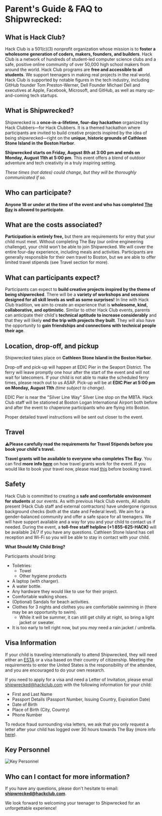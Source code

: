 # Parent's Guide & FAQ to Shipwrecked:

## What is Hack Club?

Hack Club is a 501(c)(3) nonprofit organization whose mission is to **foster a wholesome generation of coders, makers, founders, and builders**. Hack Club is a network of hundreds of student-led computer science clubs and a safe, positive online community of over 50,000 high school makers from around the world. Hack Club programs are **free and accessible to all students**. We support teenagers in making real projects in the real world. Hack Club is supported by notable figures in the tech industry, including GitHub founder Tom Preston-Werner, Dell Founder Michael Dell and executives at Apple, Facebook, Microsoft, and GitHub, as well as many up-and-coming tech startups.

## What is Shipwrecked?

Shipwrecked is a **once-in-a-lifetime, four-day hackathon** organized by Hack Clubbers—for Hack Clubbers. It is a themed hackathon where participants are invited to build creative projects inspired by the idea of being shipwrecked—right on the **unique, historic grounds of Cathleen Stone Island in the Boston Harbor**.

**Shipwrecked starts on Friday, August 8th at 3:00 pm and ends on Monday, August 11th at 5:00 pm**. This event offers a blend of outdoor adventure and tech creativity in a truly inspiring setting.

_These times (not dates) could change, but they will be thoroughly communicated if so._

## Who can participate?

**Anyone 18 or under at the time of the event and who has completed [The Bay](/info/the-bay) is allowed to participate**.

## What are the costs associated?

**Participation is entirely free,** but there are requirements for entry that your child must meet. Without completing The Bay (our online engineering challenge), your child won't be able to join Shipwrecked. We will cover the entire four-day experience, including meals and activities. Participants are generally responsible for their own travel to Boston, but we are able to offer limited travel stipends (see Travel section for more).

## What can participants expect?

Participants can expect to **build creative projects inspired by the theme of being shipwrecked**. There will be a **variety of workshops and sessions designed for all skill levels as well as some surprises\!** In line with Hack Club tradition, we aim to create an experience that is **wholesome, kind, collaborative, and optimistic**. Similar to other Hack Club events, parents can anticipate their child's **technical aptitude to increase considerably** and that they will likely **end the trip with projects they built**. They will also have the opportunity to **gain friendships and connections with technical people their age**.

## Location, drop-off, and pickup

Shipwrecked takes place on **Cathleen Stone Island in the Boston Harbor**.

Drop-off and pick-up will happen at EDIC Pier in the Seaport District. The ferry will leave promptly one hour after the start of the event and will not wait for latecomers. If your child is not able to make the scheduled ferry times, please reach out to us ASAP. Pick-up will be at **EDIC Pier at 5:00 pm on Monday, August 11th** *(time subject to change)*.

EDIC Pier is near the "Silver Line Way" Silver Line stop on the MBTA. Hack Club staff will be stationed at Boston Logan International Airport both before and after the event to chaperone participants who are flying into Boston.

Proper detailed travel instructions will be sent out closer to the event.

## Travel

**⚠️Please carefully read the requirements for Travel Stipends before you book your child's travel.**

**Travel grants will be available to everyone who completes The Bay**. You can find **more info [here](/info/travel-stipends)** on how travel grants work for the event. If you would like to book your travel now, please read [this](/info/travel-stipends) before booking travel.

## Safety

Hack Club is committed to creating a **safe and comfortable environment for students** at our events. As with previous Hack Club events, All adults present (Hack Club staff and external contractors) have undergone rigorous background checks (both at the state and Federal level). We aim for a gender-balanced community and offer a safe space for all teenagers. We will have support available and a way for you and your child to contact us if needed. During the event, a **toll-free staff helpline (+1 855-625-HACK)** will be available 24/7 if you have any questions. Cathleen Stone Island has cell reception and Wi-Fi so you will be able to stay in contact with your child.

**What Should My Child Bring?**

Participants should bring:

* Toiletries:
  * Towel  
  * Other hygiene products
* A laptop (with charger).
* A water bottle.
* Any hardware they would like to use for their project.
* Comfortable walking shoes.
* (Optional) Sandals for beach activities.
* Clothes for 3 nights and clothes you are comfortable swimming in (there may be an opportunity to swim).
  * While it will be summer, it can still get chilly at night, so bring a light jacket or sweater.
* It is too early to tell right now, but you *may* need a rain jacket / umbrella.

## Visa Information

If your child is traveling internationally to attend Shipwrecked, they will need either an [ESTA](https://www.cbp.gov/travel/international-visitors/esta) or a visa based on their country of citizenship. Meeting the requirements to enter the United States is the responsibility of the attendee, and you are encouraged to do your own research.

If you need to apply for a visa and need a Letter of Invitation, please email [shipwrecked@hackclub.com](mailto:shipwrecked@hackclub.com) with the following information for your child:

- First and Last Name
- Passport Details (Passport Number, Issuing Country, Expiration Date)
- Date of Birth
- Place of Birth (City, Country)
- Phone Number

To reduce fraud surrounding visa letters, we ask that you only request a letter after your child has logged over 30 hours towards The Bay (more info [here](?tab=t.yxrvbn3vw5h5)).

## Key Personnel
![Key Personnel](/Key-personel.webp)

## Who can I contact for more information?

If you have any questions, please don't hesitate to email: **[shipwrecked@hackclub.com](mailto:shipwrecked@hackclub.com)**.

We look forward to welcoming your teenager to Shipwrecked for an unforgettable experience\!
